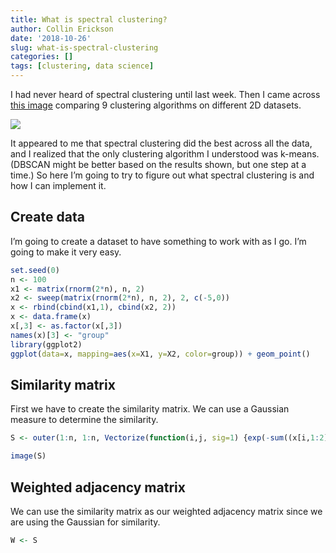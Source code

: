 ```yaml
---
title: What is spectral clustering?
author: Collin Erickson
date: '2018-10-26'
slug: what-is-spectral-clustering
categories: []
tags: [clustering, data science]
---
```


I had never heard of spectral clustering until last week.
Then I came across
[this image](http://scikit-learn.org/stable/_images/sphx_glr_plot_cluster_comparison_001.png)
comparing 9 clustering algorithms on different 2D datasets.

![](http://scikit-learn.org/stable/_images/sphx_glr_plot_cluster_comparison_001.png)

It appeared to me that spectral clustering did the best across all the data,
and I realized that the only clustering algorithm I understood was k-means.
(DBSCAN might be better based on the results shown, but one step at a time.)
So here I'm going to try to figure out what spectral clustering is and how I can implement it.

## Create data

I'm going to create a dataset to have something to work with as I go.
I'm going to make it very easy.

```r
set.seed(0)
n <- 100
x1 <- matrix(rnorm(2*n), n, 2)
x2 <- sweep(matrix(rnorm(2*n), n, 2), 2, c(-5,0))
x <- rbind(cbind(x1,1), cbind(x2, 2))
x <- data.frame(x)
x[,3] <- as.factor(x[,3])
names(x)[3] <- "group"
library(ggplot2)
ggplot(data=x, mapping=aes(x=X1, y=X2, color=group)) + geom_point()
```

## Similarity matrix

First we have to create the similarity matrix.
We can use a Gaussian measure to determine the similarity.

```r
S <- outer(1:n, 1:n, Vectorize(function(i,j, sig=1) {exp(-sum((x[i,1:2]-x[j,1:2])^2)/2/sig^2)}))
```

```r
image(S)
```


## Weighted adjacency matrix

We can use the similarity matrix as our weighted adjacency matrix since we
are using the Gaussian for similarity.

```r
W <- S
```

